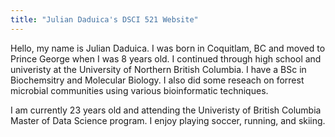 ```yaml
---
title: "Julian Daduica's DSCI 521 Website"
---
```


Hello, my name is Julian Daduica. I was born in Coquitlam, BC and moved to Prince George when I was 8 years old. I continued through high school and univeristy at the University of Northern British Columbia. I have a BSc in Biochemsitry and Molecular Biology. I also did some reseach on forrest microbial communities using various bioinformatic techniques.

I am currently 23 years old and attending the Univeristy of British Columbia Master of Data Science program. I enjoy playing soccer, running, and skiing. 

